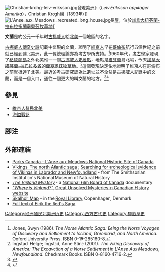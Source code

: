 [[File:Christian-krohg-leiv-eriksson.jpg|thumb]]發現美洲》（''Leiv Eriksson oppdager Amerika''），Christian Krogh繪（1893年）]]
[[File:L'Anse_aux_Meadows,_recreated_long_house.jpg|thumb]]長屋，位於[[加拿大|加拿大]][[紐芬蘭-拉布拉多|紐芬蘭-拉布拉多]][[蘭塞奧茲牧草地|蘭塞奧茲牧草地]]]]

'''文蘭'''是約公元一千年时[[古挪威人|古挪威人]]給[[北美|北美]]一個地區的名字。

[[古挪威人|古挪威人]][[萨迦_(文学)|傳奇史詩]]記載中出現的文蘭，證明了[[維京人|維京人]]早在[[哥倫布|哥倫布]]航行五個世紀之前就已經到達北美洲，此一傳統理論亦為考古學所支持。<ref>Jones, Gwyn (1986). ''The Norse Atlantic Saga: Being the Norse Voyages of Discovery and Settlement to Iceland, Greenland, and North America''. Oxford University Press. ISBN 0-19-285160-8.</ref>1960年代，[[考古學|考古學]]家發現了[[格陵蘭島|格陵蘭島]]之外北美惟一一個[[維京人殖民北美|古挪威人定居點]]，地點是[[紐芬蘭|紐芬蘭]]島北端，今天[[加拿大|加拿大]][[紐芬蘭-拉布拉多|紐芬蘭-拉布拉多]][[省|省]]的[[蘭塞奧茲牧草地|蘭塞奧茲牧草地]]。<ref>Ingstad, Helge; Ingstad, Anne Stine (2001). ''The Viking Discovery of America: The Excavation of a Norse Settlement in L'Anse Aux Meadows, Newfoundland''. Checkmark Books. ISBN 0-8160-4716-2.</ref>這個發現決定性地證明了維京人在哥倫布之前就抵達了北美。最近的考古研究認為此遺址並不全然是古挪威人記錄中的文蘭，而是一個入口，通往一個更大的叫文蘭的地方。<ref name="Vinland">{{cite web|title=Is L'Anse aux Meadows Vinland? |work=L'Anse aux Meadows National Historic Site of Canada |publisher=Parks Canada |year=2003 |url=http://www.pc.gc.ca/lhn-nhs/nl/meadows/natcul/vinland_e.asp |accessdate=2010-04-20 |deadurl=yes |archiveurl=https://web.archive.org/web/20070522105216/http://www.pc.gc.ca/lhn-nhs/nl/meadows/natcul/vinland_e.asp |archivedate=2007-05-22 }}</ref><ref name="damals">{{cite journal| title=Vinland-Rätsel gelöst (Vinland Riddle Solved)| first=Birgitta |last=Wallace |coauthors=Gerhard E. Sollbach| journal=[[Damals|Damals]] |pages=47–48| volume=42|issue=5/2010|language=de}}</ref>

== 參見 ==
* [[維京人殖民北美|維京人殖民北美]]
* [[海盜戰記|海盜戰記]]

== 腳注 ==
{{reflist}}

== 外部連結 ==
{{Wikisource1911Enc}}
*[https://web.archive.org/web/20081216063635/http://www.pc.gc.ca/lhn-nhs/nl/meadows/index_E.asp Parks Canada - L'Anse aux Meadows National Historic Site of Canada]
*[http://www.mnh.si.edu/vikings/start.html Vikings: The north Atlantic saga] {{WebCite|url=https://www.webcitation.org/64wSUUWec?url=http://www.mnh.si.edu/vikings/start.html |date=20120124232647 |dateformat=iso }}; [http://www.mnh.si.edu/vikings/voyage/subset/vinland/archeo.html Searching for archeological evidence of Vikings in Labrador and Newfoundland] {{Wayback|url=http://www.mnh.si.edu/vikings/voyage/subset/vinland/archeo.html |date=20031209093906 }} - from The Smithsonian Institution's National Museum of Natural History
*[http://www.nfb.ca/film/vinland_mystery ''The Vinland Mystery''] {{Wayback|url=http://www.nfb.ca/film/vinland_mystery |date=20210225114948 }}  - a [[National_Film_Board_of_Canada|National Film Board of Canada]] documentary
*[http://www.canadianmysteries.ca/sites/vinland/home/indexen.html ''"Where is Vinland?"'', Great Unsolved Mysteries in Canadian History website] {{Wayback|url=http://www.canadianmysteries.ca/sites/vinland/home/indexen.html |date=20210321045628 }}
*[https://web.archive.org/web/20160303223625/http://www.kb.dk/permalink/2006/manus/678/eng Skálholt Map] - in the [[Royal_Danish_Library|Royal Library]], Copenhagen, Denmark
*[http://webcache.googleusercontent.com/search?q=cache:4RJuhiUj2rUJ:www.hpcnet.org/upload/directory/materials/13296_20070927092316.doc Full text of Eirik the Red's Saga]{{Dead link}}

{{Authority control}}
[[Category:欧洲殖民北美洲历史|Category:欧洲殖民北美洲历史]]
[[Category:西方古代史|Category:西方古代史]]
[[Category:挪威歷史|Category:挪威歷史]]
